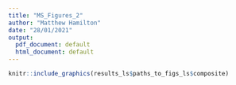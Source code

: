 ```yaml
---
title: "MS_Figures_2"
author: "Matthew Hamilton"
date: "28/01/2021"
output:
  pdf_document: default
  html_document: default
---
```


```r
knitr::include_graphics(results_ls$paths_to_figs_ls$composite)
```
